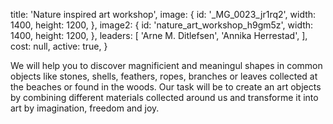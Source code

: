 
  title: 'Nature inspired art workshop',
  image: {
    id: '_MG_0023_jr1rq2',
    width: 1400,
    height: 1200,
  },
  image2: {
    id: 'nature_art_workshop_h9gm5z',
    width: 1400,
    height: 1200,
  },
  leaders: [
    'Arne M. Ditlefsen',
    'Annika Herrestad',
  ],
  cost: null,
  active: true,
}

We will help you to discover magnificient and meaningul shapes in common objects like stones, shells, feathers, ropes, branches or leaves collected  at the beaches or found in the woods.  Our task will be to create an art objects by combining different materials collected around us and transforme it into art by imagination, freedom and joy. 

